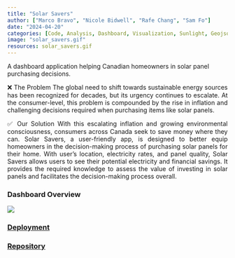```yaml
---
title: "Solar Savers"
author: ["Marco Bravo", "Nicole Bidwell", "Rafe Chang", "Sam Fo"]
date: "2024-04-20"
categories: [Code, Analysis, Dashboard, Visualization, Sunlight, Geojson, Dash]
image: "solar_savers.gif"
resources: solar_savers.gif
---
```


A dashboard application helping Canadian homeowners in solar panel purchasing decisions.


<div style="text-align: justify;">
❌ The Problem
The global need to shift towards sustainable energy sources has been recognized for decades, but its urgency continues to escalate. At the consumer-level, this problem is compounded by the rise in inflation and challenging decisions required when purchasing items like solar panels.

✅ Our Solution
With this escalating inflation and growing environmental consciousness, consumers across Canada seek to save money where they can. Solar Savers, a user-friendly app, is designed to better equip homeowners in the decision-making process of purchasing solar panels for their home. With user's location, electricity rates, and panel quality, Solar Savers allows users to see their potential electricity and financial savings. It provides the required knowledge to assess the value of investing in solar panels and facilitates the decision-making process overall.
</div>


### Dashboard Overview
![](solar_savers.gif)

### [Deployment](https://dsci-532-2024-9-solar-savers.onrender.com/)

### [Repository](https://github.com/UBC-MDS/DSCI-532_2024_9_solar-savers?tab=readme-ov-file)

